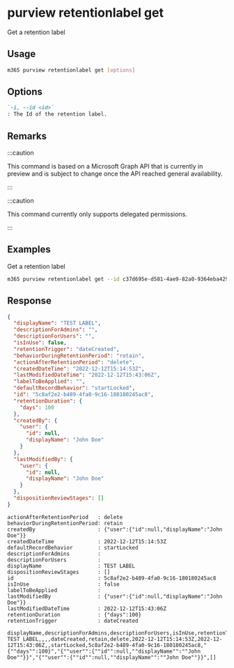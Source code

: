 
# purview retentionlabel get

Get a retention label

## Usage

```sh
m365 purview retentionlabel get [options]
```

## Options

```md defintion-list
`-i, --id <id>`
: The Id of the retention label.
```

<Global />

## Remarks

:::caution

This command is based on a Microsoft Graph API that is currently in preview and is subject to change once the API reached general availability.

:::

:::caution

This command currently only supports delegated permissions.

:::

## Examples

Get a retention label

```sh
m365 purview retentionlabel get --id c37d695e-d581-4ae9-82a0-9364eba4291e
```

## Response

<Tabs>
  <TabItem value="JSON">

  ```json
  {
    "displayName": "TEST LABEL",
    "descriptionForAdmins": "",
    "descriptionForUsers": "",
    "isInUse": false,
    "retentionTrigger": "dateCreated",
    "behaviorDuringRetentionPeriod": "retain",
    "actionAfterRetentionPeriod": "delete",
    "createdDateTime": "2022-12-12T15:14:53Z",
    "lastModifiedDateTime": "2022-12-12T15:43:06Z",
    "labelToBeApplied": "",
    "defaultRecordBehavior": "startLocked",
    "id": "5c8af2e2-b489-4fa0-9c16-180180245ac8",
    "retentionDuration": {
      "days": 100
    },
    "createdBy": {
      "user": {
        "id": null,
        "displayName": "John Doe"
      }
    },
    "lastModifiedBy": {
      "user": {
        "id": null,
        "displayName": "John Doe"
      }
    },
    "dispositionReviewStages": []
  }
  ```

  </TabItem>
  <TabItem value="Text">

  ```text
  actionAfterRetentionPeriod   : delete
  behaviorDuringRetentionPeriod: retain
  createdBy                    : {"user":{"id":null,"displayName":"John Doe"}}
  createdDateTime              : 2022-12-12T15:14:53Z
  defaultRecordBehavior        : startLocked
  descriptionForAdmins         :
  descriptionForUsers          :
  displayName                  : TEST LABEL
  dispositionReviewStages      : []
  id                           : 5c8af2e2-b489-4fa0-9c16-180180245ac8
  isInUse                      : false
  labelToBeApplied             :
  lastModifiedBy               : {"user":{"id":null,"displayName":"John Doe"}}
  lastModifiedDateTime         : 2022-12-12T15:43:06Z
  retentionDuration            : {"days":100}
  retentionTrigger             : dateCreated
  ```

  </TabItem>
  <TabItem value="CSV">

  ```csv
  displayName,descriptionForAdmins,descriptionForUsers,isInUse,retentionTrigger,behaviorDuringRetentionPeriod,actionAfterRetentionPeriod,createdDateTime,lastModifiedDateTime,labelToBeApplied,defaultRecordBehavior,id,retentionDuration,createdBy,lastModifiedBy,dispositionReviewStages
  TEST LABEL,,,,dateCreated,retain,delete,2022-12-12T15:14:53Z,2022-12-12T15:43:06Z,,startLocked,5c8af2e2-b489-4fa0-9c16-180180245ac8,"{""days"":100}","{""user"":{""id"":null,""displayName"":""John Doe""}}","{""user"":{""id"":null,""displayName"":""John Doe""}}",[]
  ```

  </TabItem>
</Tabs>

